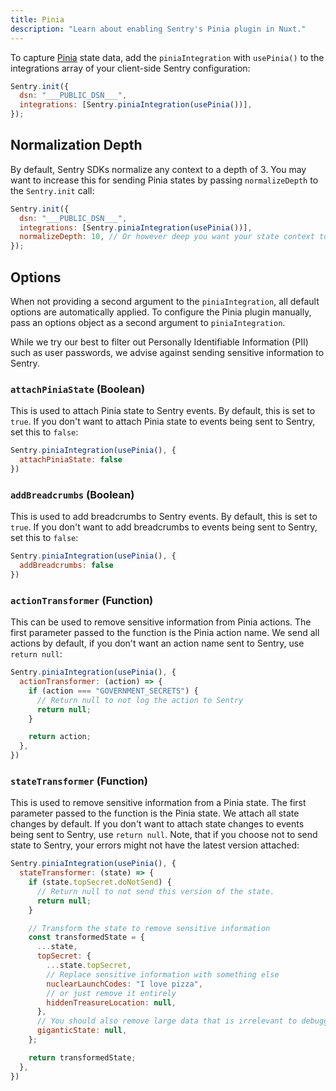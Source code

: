 ```yaml
---
title: Pinia
description: "Learn about enabling Sentry's Pinia plugin in Nuxt."
---
```


To capture [Pinia](https://pinia.vuejs.org/) state data, add the `piniaIntegration` with `usePinia()` to the integrations array of your client-side Sentry configuration:

```javascript {3} {filename:sentry.client.config.ts}
Sentry.init({
  dsn: "___PUBLIC_DSN___",
  integrations: [Sentry.piniaIntegration(usePinia())],
});
```

## Normalization Depth

By default, Sentry SDKs normalize any context to a depth of 3. You may want to increase this for sending Pinia states by passing `normalizeDepth` to the `Sentry.init` call:

```javascript {4} {filename:sentry.client.config.ts}
Sentry.init({
  dsn: "___PUBLIC_DSN___",
  integrations: [Sentry.piniaIntegration(usePinia())],
  normalizeDepth: 10, // Or however deep you want your state context to be.
});
```

## Options

When not providing a second argument to the `piniaIntegration`, all default options are automatically applied. To configure the Pinia plugin manually, pass an options object as a second argument to `piniaIntegration`.

<Alert level="warning" title="Note">

While we try our best to filter out Personally Identifiable Information (PII) such as user passwords, we advise against sending sensitive information to Sentry.

</Alert>


### `attachPiniaState` (Boolean)

This is used to attach Pinia state to Sentry events. By default, this is set to `true`. If you don't want to attach Pinia state to events being sent to Sentry, set this to `false`:

```javascript {2} {filename:sentry.client.config.ts}
Sentry.piniaIntegration(usePinia(), {
  attachPiniaState: false
})
```

### `addBreadcrumbs` (Boolean)

This is used to add breadcrumbs to Sentry events. By default, this is set to `true`. If you don't want to add breadcrumbs to events being sent to Sentry, set this to `false`:

```javascript {2} {filename:sentry.client.config.ts}
Sentry.piniaIntegration(usePinia(), {
  addBreadcrumbs: false
})
```

### `actionTransformer` (Function)

This can be used to remove sensitive information from Pinia actions. The first parameter passed to the function is the Pinia action name. We send all actions by default, if you don't want an action name sent to Sentry, use `return null`:

```javascript {2-9} {filename:sentry.client.config.ts}
Sentry.piniaIntegration(usePinia(), {
  actionTransformer: (action) => {
    if (action === "GOVERNMENT_SECRETS") {
      // Return null to not log the action to Sentry
      return null;
    }

    return action;
  },
})
```

### `stateTransformer` (Function)

This is used to remove sensitive information from a Pinia state. The first parameter passed to the function is the Pinia state. We attach all state changes by default. If you don't want to attach state changes to events being sent to Sentry, use `return null`. Note, that if you choose not to send state to Sentry, your errors might not have the latest version attached:

```javascript {2-23} {filename:sentry.client.config.ts}
Sentry.piniaIntegration(usePinia(), {
  stateTransformer: (state) => {
    if (state.topSecret.doNotSend) {
      // Return null to not send this version of the state.
      return null;
    }

    // Transform the state to remove sensitive information
    const transformedState = {
      ...state,
      topSecret: {
        ...state.topSecret,
        // Replace sensitive information with something else
        nuclearLaunchCodes: "I love pizza",
        // or just remove it entirely
        hiddenTreasureLocation: null,
      },
      // You should also remove large data that is irrelevant to debugging to not clutter your Sentry issues
      giganticState: null,
    };

    return transformedState;
  },
})
```
